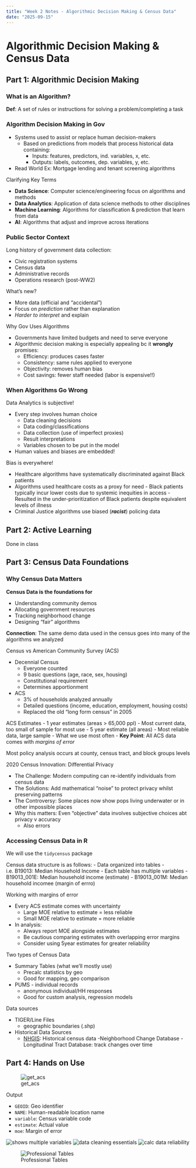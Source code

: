 ```yaml
---
title: "Week 2 Notes - Algorithmic Decision Making & Census Data"
date: "2025-09-15"
---
```


# Algorithmic Decision Making & Census Data

## Part 1: Algorithmic Decision Making

### What is an Algorithm?

**Def**: A set of rules or instructions for solving a problem/completing a task

### Algorithm Decision Making in Gov

  - Systems used to assist or replace human decision-makers
    - Based on predictions from models that process historical data containing:
      - Inputs: features, predictors, ind. variables, x, etc.
      - Outputs: labels, outcomes, dep. variables, y, etc.
  - Read World Ex: Mortgage lending and tenant screening algorithms
  
Clarifying Key Terms

  - **Data Science**: Computer science/engineering focus on algorithms and methods
  - **Data Analytics**: Application of data science methods to other disciplines
  - **Machine Learning**: Algorithms for classification & prediction that learn from data
  - **AI**: Algorithms that adjust and improve across iterations
  
### Public Sector Context

Long history of government data collection:

  - Civic registration systems
  - Census data
  - Administrative records
  - Operations research (post-WW2)

What's new?

  - More data (official and "accidental")
  - Focus on *prediction* rather than explanation
  - *Harder to interpret* and explain

Why Gov Uses Algorithms

  - Governments have limited budgets and need to serve everyone
  - Algorithmic decision making is especially appealing bc it **wrongly** promises:
    - Efficiency: produces cases faster
    - Consistency: same rules applied to everyone 
    - Objectivity: removes human bias
    - Cost savings: fewer staff needed (labor is expensive!!)

### When Algorithms Go Wrong

Data Analytics is subjective!

  - Every step involves human choice
    - Data cleaning decisions
    - Data coding/classifications
    - Data collection (use of imperfect proxies)
    - Result interpretations
    - Variables chosen to be put in the model
  - Human values and biases are embedded!

Bias is everywhere!

  - Healthcare algorithms have systematically discriminated against Black patients
   - Algorithms used healthcare costs as a proxy for need
    - Black patients typically incur lower costs due to systemic inequities in access
    - Resulted in the under-prioritization of Black patients despite equivalent levels of illness
  - Criminal Justice algorithms use biased (***racist***) policing data

## Part 2: Active Learning

Done in class

## Part 3: Census Data Foundations

### Why Census Data Matters

**Census Data is the foundations for**

  - Understanding community demos
  - Allocating government resources
  - Tracking neighborhood change
  - Designing "fair" algorithms
  
**Connection**: The same demo data used in the census goes into many of the algorithms we analyzed

Census vs American Community Survey (ACS)

  - Decennial Census
    - Everyone counted
    - 9 basic questions (age, race, sex, housing)
    - Constitutional requirement
    - Determines apportionment
  - ACS
    - 3% of households analyzed annually
    - Detailed questions (income, education, employment, housing costs)
    - Replaced the old "long form census" in 2005

ACS Estimates
  - 1 year estimates (areas > 65,000 ppl)
    - Most current data, too small of sample for most use
  - 5 year estimate (all areas)
    - Most reliable data, large sample
    - What we use most often 
  - **Key Point**: All ACS data comes with *margins of error*

Most policy analysis occurs at county, census tract, and block groups levels 

2020 Census Innovation: Differential Privacy

  - The Challenge: Modern computing can re-identify individuals from census data
  - The Solutions: Add mathematical "noise" to protect privacy whilst preserving patterns
  - The Controversy: Some places now show pops living underwater or in other impossible places
  - Why this matters: Even "objective" data involves subjective choices abt privacy v accuracy
    - Also errors

### Accessing Census Data in R

We will use the `tidycensus` package

Census data structure is as follows:
  - Data organized into tables
    - i.e. B19013: Median Household Income
  - Each table has multiple variables
    - B19013_001E: Median household income (estimate)
    - B19013_001M: Median household incomee (margin of errro)

Working with margins of error

  - Every ACS estimate comes with uncertainty
    - Large MOE relative to estimate = less reliable
    - Small MOE relative to estimate = more reliable
  - In analysis:
    - Always report MOE alongside estimates
    - Be cautious comparing estimates with overlapping error margins
    - Consider using 5year estimates for greater reliability

Two types of Census Data

  - Summary Tables (what we'll mostly use)
    - Precalc statistics by geo
    - Good for mapping, geo comparison
  - PUMS - individual records
    - anonymous individual/HH responses
    - Good for custom analysis, regression models

Data sources

  - TIGER/Line Files
    - geographic boundaries (.shp)
  - Historical Data Sources
    - [NHGIS](nhgis.org): Historical census data
    -Neighborhood Change Database
    -Longitudinal Tract Database: track changes over time

## Part 4: Hands on Use

![get_acs](imgNotes/getACS.png)

Output

  - `GEOID`: Geo identifier
  - `NAME`: Human-readable location name
  - `variable`: Census variable code
  - `estimate`: Actual value
  - `moe`: Margin of error

![shows multiple variables](imgNotes/outputWide.png)
![data cleaning essentials](imgNotes/dataCleaningEss.png)
![calc data reliability](imgNotes/dataReliability.png)

![Professional Tables](imgNotes/profTables.png)

